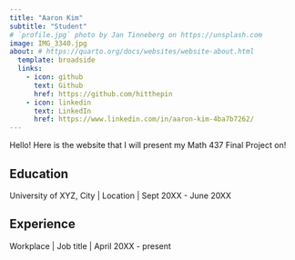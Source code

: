 ```yaml
---
title: "Aaron Kim"
subtitle: "Student"
# `profile.jpg` photo by Jan Tinneberg on https://unsplash.com
image: IMG_3340.jpg
about: # https://quarto.org/docs/websites/website-about.html
  template: broadside
  links:
    - icon: github
      text: Github
      href: https://github.com/hitthepin
    - icon: linkedin
      text: LinkedIn
      href: https://www.linkedin.com/in/aaron-kim-4ba7b7262/
---
```


Hello! Here is the website that I will present my Math 437 Final Project on! 

## Education

University of XYZ, City \| Location \| Sept 20XX - June 20XX

## Experience

Workplace \| Job title \| April 20XX - present